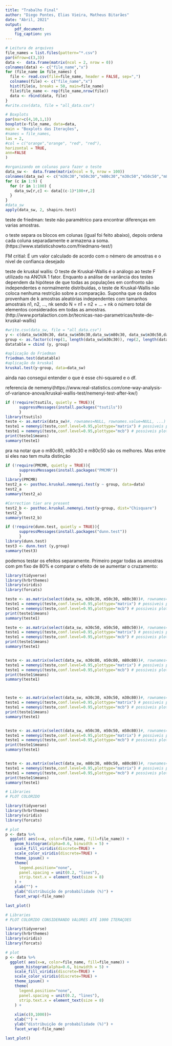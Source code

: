 ```yaml
---
title: "Trabalho Final"
author: "Diego Pontes, Elias Vieira, Matheus Bitarães"
date: "Abril, 2021"
output:
    pdf_document:
    fig_caption: yes
---
```



```r
# Leitura de arquivos 
file_names = list.files(pattern="*.csv")
par(mfrow=c(3,3))
data <-  data.frame(matrix(ncol = 2, nrow = 0))
colnames(data) <- c("file_name","x")
for (file_name in file_names) {
  file <- read.csv(file=file_name, header = FALSE, sep=",")
  colnames(file) <- c("file_name","x")
  hist(file$x, breaks = 50, main=file_name)
  file$file_name <- rep(file_name,nrow(file))
  data <- rbind(data, file)
}
#write.csv(data, file = "all_data.csv")
```
```r
# Boxplots
par(mar=c(4,10,1,1))
boxplot(x~file_name, data=data,
main = "Boxplots das Iterações",
#names = file_names,
las = 2,
#col = c("orange","orange", "red", "red"),
horizontal = TRUE,
ann=FALSE
)
```

```r
#organizando em colunas para fazer o teste
data_sw <-  data.frame(matrix(ncol = 9, nrow = 100))
colnames(data_sw) <- c("m30c30","m50c30","m80c30","m30c50","m50c50","m80c50","m30c80","m50c80","m80c80")
for (c in 1:9) {
  for (r in 1:100) {
    data_sw[r,c] <- data[(c-1)*100+r,2]
  }
}
#data_sw
apply(data_sw, 2, shapiro.test)
```

teste de friedman: teste não paramétrico para encontrar diferenças em varias amostras.

o teste separa os blocos em colunas (igual foi feito abaixo), depois ordena cada coluna separadamente e armazena a soma. (https://www.statisticshowto.com/friedmans-test/)

FM critial: É um valor calculado de acordo com o némero de amostras e o nivel de confianca desejado


teste de kruskal wallis: 
O teste de Kruskal-Wallis é o análogo ao teste F utilizado na ANOVA 1 fator. Enquanto a análise de variância dos testes dependem da hipótese de que todas as populações em confronto são independentes e normalmente distribuídas, o teste de Kruskal-Wallis não coloca nenhuma restrição sobre a comparação. Suponha que os dados provenham de k amostras aleatórias independentes com tamanhos amostrais n1, n2, ..., nk sendo N = n1 + n2 + ... + nk o número total de elementos considerados em todas as amostras. (http://www.portalaction.com.br/tecnicas-nao-parametricas/teste-de-kruskal-wallis)
```r
#write.csv(data_sw, file = "all_data.csv")
y <- c(data_sw$m30c30, data_sw$m50c30,data_sw$m80c30, data_sw$m30c50,data_sw$m50c50, data_sw$m80c50,data_sw$m30c80, data_sw$m50c80,data_sw$m80c80)
group <- as.factor(c(rep(1, length(data_sw$m30c30)), rep(2, length(data_sw$m50c30)), rep(3, length(data_sw$m80c30)), rep(4, length(data_sw$m30c50)), rep(5, length(data_sw$m50c50)), rep(6, length(data_sw$m80c50)), rep(7, length(data_sw$m30c80)), rep(8, length(data_sw$m50c80)), rep(9, length(data_sw$m80c80))))
datatable = cbind (y, group)

#aplicação do Friedman
friedman.test(datatable)
#aplicação do kruskal
kruskal.test(y~group, data=data_sw)
```
ainda nao consegui entender o que é esse chi-squared e o df.



referencia de nemenyi(https://www.real-statistics.com/one-way-analysis-of-variance-anova/kruskal-wallis-test/nemenyi-test-after-kw/)
```r
if (!require(tsutils, quietly = TRUE)){
      suppressMessages(install.packages("tsutils"))
      }
library(tsutils)
teste <- as.matrix(data_sw)#, rownames=NULL, rownames.value=NULL, ...)
teste1 = nemenyi(teste,conf.level=0.95,plottype="matrix") # possiveis plots: "vline", "none", "mcb", "vmcb", "line", "matrix"
teste1 = nemenyi(teste,conf.level=0.95,plottype="mcb") # possiveis plots: "vline", "none", "mcb", "vmcb", "line", "matrix"
print(teste1$means)
summary(teste1)
```
pra na notar que o m80c80, m80c30 e m80c50 são os melhores. Mas entre si eles nao tem muita distinção


```r
if (!require(PMCMR, quietly = TRUE)){
      suppressMessages(install.packages("PMCMR"))
      }
library(PMCMR)
test2_a <- posthoc.kruskal.nemenyi.test(y ~ group, data=data)
test2_a
summary(test2_a)

#Correction tier are present
test2_b <- posthoc.kruskal.nemenyi.test(y~group, dist="Chisquare")
test2_b
summary(test2_b)
```


```r
if (!require(dunn.test, quietly = TRUE)){
      suppressMessages(install.packages("dunn.test"))
      }
library(dunn.test)
test3 <- dunn.test (y,group)
summary(test3)
```



podemos testar os efeitos separamente. Primeiro pegar todas as amostras com pm fixo de 80% e comparar o efeito de se aumentar o cruzamento:
```r
library(tidyverse)
library(hrbrthemes)
library(viridis)
library(forcats)

teste <- as.matrix(select(data_sw, m30c30, m50c30, m80c30))#, rownames=NULL, rownames.value=NULL, ...)
teste1 = nemenyi(teste,conf.level=0.95,plottype="matrix") # possiveis plots: "vline", "none", "mcb", "vmcb", "line", "matrix"
teste1 = nemenyi(teste,conf.level=0.95,plottype="mcb") # possiveis plots: "vline", "none", "mcb", "vmcb", "line", "matrix"
print(teste1$means)
summary(teste1)

teste <- as.matrix(select(data_sw, m30c50, m50c50, m80c50))#, rownames=NULL, rownames.value=NULL, ...)
teste1 = nemenyi(teste,conf.level=0.95,plottype="matrix") # possiveis plots: "vline", "none", "mcb", "vmcb", "line", "matrix"
teste1 = nemenyi(teste,conf.level=0.95,plottype="mcb") # possiveis plots: "vline", "none", "mcb", "vmcb", "line", "matrix"
print(teste1$means)
summary(teste1)


teste <- as.matrix(select(data_sw, m30c80, m50c80, m80c80))#, rownames=NULL, rownames.value=NULL, ...)
teste1 = nemenyi(teste,conf.level=0.95,plottype="matrix") # possiveis plots: "vline", "none", "mcb", "vmcb", "line", "matrix"
teste1 = nemenyi(teste,conf.level=0.95,plottype="mcb") # possiveis plots: "vline", "none", "mcb", "vmcb", "line", "matrix"
print(teste1$means)
summary(teste1)



teste <- as.matrix(select(data_sw, m30c30, m30c50, m30c80))#, rownames=NULL, rownames.value=NULL, ...)
teste1 = nemenyi(teste,conf.level=0.95,plottype="matrix") # possiveis plots: "vline", "none", "mcb", "vmcb", "line", "matrix"
teste1 = nemenyi(teste,conf.level=0.95,plottype="mcb") # possiveis plots: "vline", "none", "mcb", "vmcb", "line", "matrix"
print(teste1$means)
summary(teste1)


teste <- as.matrix(select(data_sw, m50c30, m50c50, m50c80))#, rownames=NULL, rownames.value=NULL, ...)
teste1 = nemenyi(teste,conf.level=0.95,plottype="matrix") # possiveis plots: "vline", "none", "mcb", "vmcb", "line", "matrix"
teste1 = nemenyi(teste,conf.level=0.95,plottype="mcb") # possiveis plots: "vline", "none", "mcb", "vmcb", "line", "matrix"
print(teste1$means)
summary(teste1)


teste <- as.matrix(select(data_sw, m80c30, m80c50, m80c80))#, rownames=NULL, rownames.value=NULL, ...)
teste1 = nemenyi(teste,conf.level=0.95,plottype="matrix") # possiveis plots: "vline", "none", "mcb", "vmcb", "line", "matrix"
teste1 = nemenyi(teste,conf.level=0.95,plottype="mcb") # possiveis plots: "vline", "none", "mcb", "vmcb", "line", "matrix"
print(teste1$means)
summary(teste1)


```

```r
# Libraries
# PLOT COLORIDO

library(tidyverse)
library(hrbrthemes)
library(viridis)
library(forcats)

# plot
p <- data %>%
  ggplot( aes(x=x, color=file_name, fill=file_name)) +
    geom_histogram(alpha=0.6, binwidth = 5) +
    scale_fill_viridis(discrete=TRUE) +
    scale_color_viridis(discrete=TRUE) +
    theme_ipsum() +
    theme(
      legend.position="none",
      panel.spacing = unit(0.2, "lines"),
      strip.text.x = element_text(size = 8)
    ) +
    xlab("") +
    ylab("distribuição de probabilidade (%)") +
    facet_wrap(~file_name)

last_plot()
```

```r
# Libraries
# PLOT COLORIDO CONSIDERANDO VALORES ATÉ 1000 ITERAÇOES

library(tidyverse)
library(hrbrthemes)
library(viridis)
library(forcats)

# plot
p <- data %>%
  ggplot( aes(x=x, color=file_name, fill=file_name)) +
    geom_histogram(alpha=0.6, binwidth = 5) +
    scale_fill_viridis(discrete=TRUE) +
    scale_color_viridis(discrete=TRUE) +
    theme_ipsum() +
    theme(
      legend.position="none",
      panel.spacing = unit(0.2, "lines"),
      strip.text.x = element_text(size = 8)
    ) +
  
    xlim(c(0,1000))+
    xlab("") +
    ylab("distribuição de probabilidade (%)") +
    facet_wrap(~file_name)

last_plot()
```


